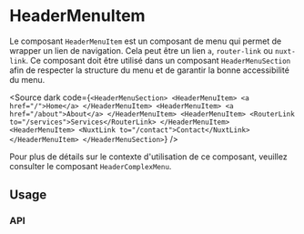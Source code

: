 

# HeaderMenuItem

Le composant `HeaderMenuItem` est un composant de menu qui permet de wrapper un lien de navigation. Cela peut être un lien `a`, `router-link` ou `nuxt-link`.
Ce composant doit être utilisé dans un composant `HeaderMenuSection` afin de respecter la structure du menu et de garantir la bonne accessibilité du menu.

<Source
  dark
  code={`
<HeaderMenuSection>
	<HeaderMenuItem>
		<a href="/">Home</a>
	</HeaderMenuItem>
	<HeaderMenuItem>
		<a href="/about">About</a>
	</HeaderMenuItem>
	<HeaderMenuItem>
		<RouterLink to="/services">Services</RouterLink>
	</HeaderMenuItem>
	<HeaderMenuItem>
		<NuxtLink to="/contact">Contact</NuxtLink>
	</HeaderMenuItem>
</HeaderMenuSection>
`}
/>

Pour plus de détails sur le contexte d'utilisation de ce composant, veuillez consulter le composant `HeaderComplexMenu`.

## Usage

<Canvas of={HeaderMenuItemStories.Default} />

### API

<Controls of={HeaderMenuItemStories.Default} />
